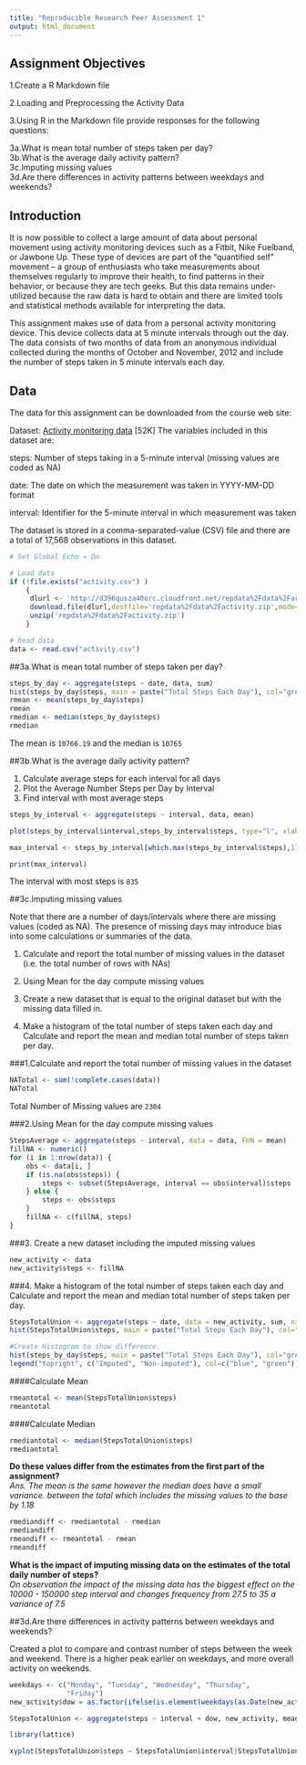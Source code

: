 ```yaml
---
title: "Reproducible Research Peer Assessment 1"
output: html_document
---
```

Assignment Objectives
--
1.Create a R Markdown file  

2.Loading and Preprocessing the Activity Data  

3.Using R in the Markdown file provide responses for the following questions:  

   3a.What is mean total number of steps taken per day?  
   3b.What is the average daily activity pattern?  
   3c.Imputing missing values  
   3d.Are there differences in activity patterns between weekdays and weekends?  

Introduction
--
It is now possible to collect a large amount of data about personal movement using activity monitoring devices such as a Fitbit, Nike Fuelband, or Jawbone Up. These type of devices are part of the “quantified self” movement – a group of enthusiasts who take measurements about themselves regularly to improve their health, to find patterns in their behavior, or because they are tech geeks. But this data remains under-utilized because the raw data is hard to obtain and there are limited tools and statistical methods available for interpreting the data.

This assignment makes use of data from a personal activity monitoring device. This device collects data at 5 minute intervals through out the day. The data consists of two months of data from an anonymous individual collected during the months of October and November, 2012 and include the number of steps taken in 5 minute intervals each day.

Data
--
The data for this assignment can be downloaded from the course web site:

Dataset: [Activity monitoring data](http://d396qusza40orc.cloudfront.net/repdata%2Fdata%2Factivity.zip) [52K]
The variables included in this dataset are:

steps: Number of steps taking in a 5-minute interval (missing values are coded as NA)

date: The date on which the measurement was taken in YYYY-MM-DD format

interval: Identifier for the 5-minute interval in which measurement was taken

The dataset is stored in a comma-separated-value (CSV) file and there are a total of 17,568 observations in this dataset.

```r
# Set Global Echo = On

# Load data
if (!file.exists("activity.csv") )
    {
     dlurl <- 'http://d396qusza40orc.cloudfront.net/repdata%2Fdata%2Factivity.zip'  
     download.file(dlurl,destfile='repdata%2Fdata%2Factivity.zip',mode='wb')  
     unzip('repdata%2Fdata%2Factivity.zip')
    }

# Read data
data <- read.csv("activity.csv")  
```

##3a.What is mean total number of steps taken per day? 

```r
steps_by_day <- aggregate(steps ~ date, data, sum)
hist(steps_by_day$steps, main = paste("Total Steps Each Day"), col="green",xlab="Number of Steps")
rmean <- mean(steps_by_day$steps)
rmean
rmedian <- median(steps_by_day$steps)
rmedian
```
The mean is `10766.19`  and the median is `10765` 


##3b.What is the average daily activity pattern?

1. Calculate average steps for each interval for all days   
2. Plot the Average Number Steps per Day by Interval  
3. Find interval with most average steps    
```r
steps_by_interval <- aggregate(steps ~ interval, data, mean)

plot(steps_by_interval$interval,steps_by_interval$steps, type="l", xlab="Interval", ylab="Number of Steps",main="Average Number of Steps per Day by Interval")

max_interval <- steps_by_interval[which.max(steps_by_interval$steps),1]

print(max_interval)

```
The interval with most steps is `835`

##3c.Imputing missing values  

 Note that there are a number of days/intervals where there are missing values (coded as NA). The presence of missing days may introduce  bias into some calculations or summaries of the data.

1. Calculate and report the total number of missing values in the dataset (i.e. the total number of rows with NAs)

2. Using Mean for the day compute missing values

3. Create a new dataset that is equal to the original dataset but with the missing data filled in.

4. Make a histogram of the total number of steps taken each day and Calculate and report the mean and median total number of steps taken per day. 

###1.Calculate and report the total number of missing values in the dataset

```r
NATotal <- sum(!complete.cases(data))
NATotal


```
Total Number of Missing values are `2304`

###2.Using Mean for the day compute missing values

```r
StepsAverage <- aggregate(steps ~ interval, data = data, FUN = mean)
fillNA <- numeric()
for (i in 1:nrow(data)) {
    obs <- data[i, ]
    if (is.na(obs$steps)) {
        steps <- subset(StepsAverage, interval == obs$interval)$steps
    } else {
        steps <- obs$steps
    }
    fillNA <- c(fillNA, steps)
}

```
###3. Create a new dataset including the imputed missing values

```r
new_activity <- data
new_activity$steps <- fillNA
```

###4. Make a histogram of the total number of steps taken each day and Calculate and report the mean and median total number of steps taken per day. 

```r
StepsTotalUnion <- aggregate(steps ~ date, data = new_activity, sum, na.rm = TRUE)
hist(StepsTotalUnion$steps, main = paste("Total Steps Each Day"), col="blue", xlab="Number of Steps")

#Create Histogram to show difference. 
hist(steps_by_day$steps, main = paste("Total Steps Each Day"), col="green", xlab="Number of Steps", add=T)
legend("topright", c("Imputed", "Non-imputed"), col=c("blue", "green"), lwd=10)
```

####Calculate Mean

```r
rmeantotal <- mean(StepsTotalUnion$steps)
rmeantotal
```

####Calculate Median

```r
rmediantotal <- median(StepsTotalUnion$steps)
rmediantotal
```

**Do these values differ from the estimates from the first part of the assignment?**  
*Ans. The mean is the same however the median does have a small variance. between the total which includes the missing values to the base by 1.18*

```r
rmediandiff <- rmediantotal - rmedian
rmediandiff
rmeandiff <- rmeantotal - rmean
rmeandiff
```


**What is the impact of imputing missing data on the estimates of the total daily number of steps?**  
*On observation the impact of the missing data has the biggest effect on the 10000 - 150000 step interval and changes frequency from 27.5 to 35 a variance of 7.5*


##3d.Are there differences in activity patterns between weekdays and weekends? 

Created a plot to compare and contrast number of steps between the week and weekend. There is a higher peak earlier on weekdays, and more overall activity on weekends.
```r
weekdays <- c("Monday", "Tuesday", "Wednesday", "Thursday", 
              "Friday")
new_activity$dow = as.factor(ifelse(is.element(weekdays(as.Date(new_activity$date)),weekdays), "Weekday", "Weekend"))

StepsTotalUnion <- aggregate(steps ~ interval + dow, new_activity, mean)

library(lattice)

xyplot(StepsTotalUnion$steps ~ StepsTotalUnion$interval|StepsTotalUnion$dow, main="Average Steps per Day by Interval",xlab="Interval", ylab="Steps",layout=c(1,2), type="l")
```



